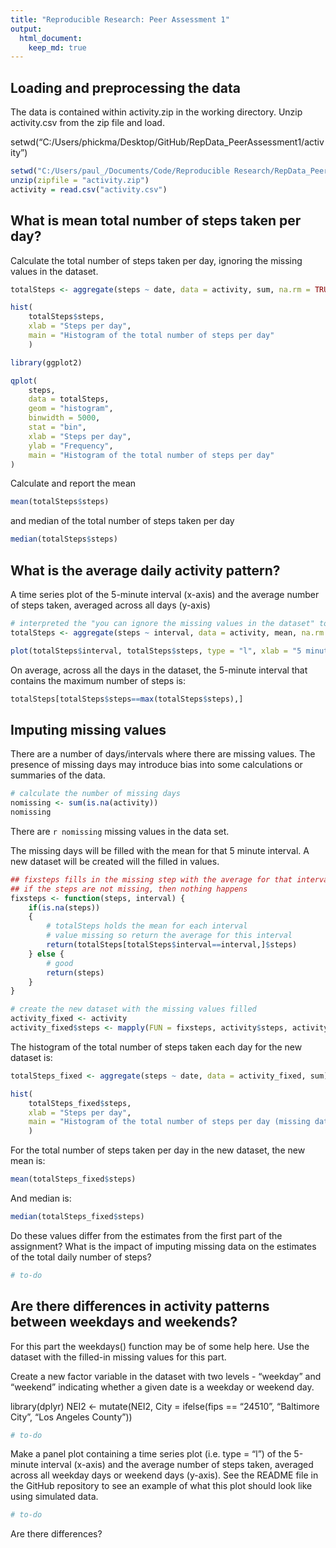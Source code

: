 ```yaml
---
title: "Reproducible Research: Peer Assessment 1"
output: 
  html_document:
    keep_md: true
---
```



## Loading and preprocessing the data

The data is contained within activity.zip in the working directory.  Unzip activity.csv from the zip file and load.

setwd("C:/Users/phickma/Desktop/GitHub/RepData_PeerAssessment1/activity")

```r
setwd("C:/Users/paul_/Documents/Code/Reproducible Research/RepData_PeerAssessment1")
unzip(zipfile = "activity.zip")
activity = read.csv("activity.csv")
```

## What is mean total number of steps taken per day?

Calculate the total number of steps taken per day, ignoring the missing values in the dataset.

```r
totalSteps <- aggregate(steps ~ date, data = activity, sum, na.rm = TRUE)

hist(
    totalSteps$steps, 
    xlab = "Steps per day", 
    main = "Histogram of the total number of steps per day"
    )

library(ggplot2)

qplot(
    steps, 
    data = totalSteps, 
    geom = "histogram",
    binwidth = 5000,
    stat = "bin", 
    xlab = "Steps per day", 
    ylab = "Frequency", 
    main = "Histogram of the total number of steps per day"
)
```

Calculate and report the mean 
```r
mean(totalSteps$steps)
```

and median of the total number of steps taken per day
```r
median(totalSteps$steps)
```



## What is the average daily activity pattern?

A time series plot of the 5-minute interval (x-axis) and the average number of steps taken, averaged across all days (y-axis)
```r
# interpreted the "you can ignore the missing values in the dataset" to mean this section as well
totalSteps <- aggregate(steps ~ interval, data = activity, mean, na.rm = TRUE)

plot(totalSteps$interval, totalSteps$steps, type = "l", xlab = "5 minute Interval", ylab = "Average Steps")
```

On average, across all the days in the dataset, the 5-minute interval that contains the maximum number of steps is:
```r
totalSteps[totalSteps$steps==max(totalSteps$steps),]
```


## Imputing missing values

There are a number of days/intervals where there are missing values. The presence of missing days may introduce bias into some calculations or summaries of the data.

```r
# calculate the number of missing days
nomissing <- sum(is.na(activity))
nomissing
```

There are `r nomissing` missing values in the data set.

The missing days will be filled with the mean for that 5 minute interval.  A new dataset will be created will the filled in values.
```r

## fixsteps fills in the missing step with the average for that interval
## if the steps are not missing, then nothing happens
fixsteps <- function(steps, interval) {
    if(is.na(steps))
    {
        # totalSteps holds the mean for each interval
        # value missing so return the average for this interval
        return(totalSteps[totalSteps$interval==interval,]$steps)
    } else {
        # good
        return(steps)
    }
}

# create the new dataset with the missing values filled
activity_fixed <- activity
activity_fixed$steps <- mapply(FUN = fixsteps, activity$steps, activity$interval)
```

The histogram of the total number of steps taken each day for the new dataset is:
```r
totalSteps_fixed <- aggregate(steps ~ date, data = activity_fixed, sum)

hist(
    totalSteps_fixed$steps, 
    xlab = "Steps per day", 
    main = "Histogram of the total number of steps per day (missing data filled)"
    )
```

For the total number of steps taken per day in the new dataset, the new mean is: 
```r
mean(totalSteps_fixed$steps)
```

And median is:
```r
median(totalSteps_fixed$steps)
```

Do these values differ from the estimates from the first part of the assignment? What is the impact of imputing missing data on the estimates of the total daily number of steps?
```r
# to-do
```


## Are there differences in activity patterns between weekdays and weekends?

For this part the weekdays() function may be of some help here. Use the dataset with the filled-in missing values for this part.

Create a new factor variable in the dataset with two levels - "weekday" and "weekend" indicating whether a given date is a weekday or weekend day.

library(dplyr)
NEI2 <- mutate(NEI2, City = ifelse(fips == "24510", "Baltimore City", "Los Angeles County"))
```r
# to-do
```

Make a panel plot containing a time series plot (i.e. type = "l") of the 5-minute interval (x-axis) and the average number of steps taken, averaged across all weekday days or weekend days (y-axis). See the README file in the GitHub repository to see an example of what this plot should look like using simulated data.

```r
# to-do
```

Are there differences?